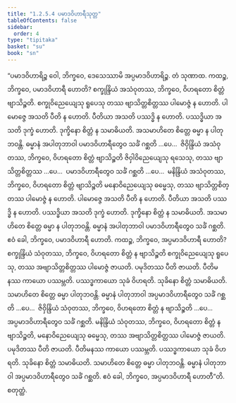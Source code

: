 ```yaml
---
title: "1.2.5.4 ပမာဒဝိဟာရီသုတ္တ"
tableOfContents: false
sidebar:
  order: 4
type: "tipitaka"
basket: "su"
book: "sn"
---
```



<DynamicBreadcrumb />

<Division number="97" book="sn" e="ch" v="18" p="295">

<Paragraph number="517" book="sn">
“ပမာဒဝိဟာရိဉ္စ ဝေါ, ဘိက္ခဝေ, ဒေသေဿာမိ အပ္ပမာဒဝိဟာရိဉ္စ. တံ သုဏာထ. ကထဉ္စ, ဘိက္ခဝေ, ပမာဒဝိဟာရီ ဟောတိ? စက္ခုန္ဒြိယံ အသံဝုတဿ, ဘိက္ခဝေ, ဝိဟရတော စိတ္တံ ဗျာသိဉ္စတိ. စက္ခုဝိညေယျေသု ရူပေသု တဿ ဗျာသိတ္တစိတ္တဿ ပါမောဇ္ဇံ န ဟောတိ. ပါမောဇ္ဇေ အသတိ ပီတိ န ဟောတိ. ပီတိယာ အသတိ ပဿဒ္ဓိ န ဟောတိ. ပဿဒ္ဓိယာ အသတိ ဒုက္ခံ ဟောတိ. ဒုက္ခိနော စိတ္တံ န သမာဓိယတိ. အသမာဟိတေ စိတ္တေ ဓမ္မာ န ပါတုဘဝန္တိ. ဓမ္မာနံ အပါတုဘာဝါ ပမာဒဝိဟာရီတွေဝ သင်္ခံ ဂစ္ဆတိ …ပေ…  ဇိဝှိန္ဒြိယံ အသံဝုတဿ, ဘိက္ခဝေ, ဝိဟရတော စိတ္တံ ဗျာသိဉ္စတိ ဇိဝှါဝိညေယျေသု ရသေသု, တဿ ဗျာသိတ္တစိတ္တဿ …ပေ…  ပမာဒဝိဟာရီတွေဝ သင်္ခံ ဂစ္ဆတိ …ပေ…  မနိန္ဒြိယံ အသံဝုတဿ, ဘိက္ခဝေ, ဝိဟရတော စိတ္တံ ဗျာသိဉ္စတိ မနောဝိညေယျေသု ဓမ္မေသု, တဿ ဗျာသိတ္တစိတ္တဿ ပါမောဇ္ဇံ န ဟောတိ. ပါမောဇ္ဇေ အသတိ ပီတိ န ဟောတိ. ပီတိယာ အသတိ ပဿဒ္ဓိ န ဟောတိ. ပဿဒ္ဓိယာ အသတိ ဒုက္ခံ ဟောတိ. ဒုက္ခိနော စိတ္တံ န သမာဓိယတိ. အသမာဟိတေ စိတ္တေ ဓမ္မာ န ပါတုဘဝန္တိ. ဓမ္မာနံ အပါတုဘာဝါ ပမာဒဝိဟာရီတွေဝ သင်္ခံ ဂစ္ဆတိ. ဧဝံ ခေါ, ဘိက္ခဝေ, ပမာဒဝိဟာရီ ဟောတိ.
</Paragraph>

<Paragraph number="518" book="sn">
ကထဉ္စ, ဘိက္ခဝေ, အပ္ပမာဒဝိဟာရီ ဟောတိ? စက္ခုန္ဒြိယံ သံဝုတဿ, ဘိက္ခဝေ, ဝိဟရတော စိတ္တံ န ဗျာသိဉ္စတိ စက္ခုဝိညေယျေသု ရူပေသု, တဿ အဗျာသိတ္တစိတ္တဿ ပါမောဇ္ဇံ ဇာယတိ. ပမုဒိတဿ ပီတိ ဇာယတိ. ပီတိမနဿ ကာယော ပဿမ္ဘတိ. ပဿဒ္ဓကာယော သုခံ ဝိဟရတိ. သုခိနော စိတ္တံ သမာဓိယတိ. သမာဟိတေ စိတ္တေ ဓမ္မာ ပါတုဘဝန္တိ. ဓမ္မာနံ ပါတုဘာဝါ အပ္ပမာဒဝိဟာရီတွေဝ သင်္ခံ ဂစ္ဆတိ …ပေ…  ဇိဝှိန္ဒြိယံ သံဝုတဿ, ဘိက္ခဝေ, ဝိဟရတော စိတ္တံ န ဗျာသိဉ္စတိ …ပေ…  အပ္ပမာဒဝိဟာရီတွေဝ သင်္ခံ ဂစ္ဆတိ. မနိန္ဒြိယံ သံဝုတဿ, ဘိက္ခဝေ, ဝိဟရတော စိတ္တံ န ဗျာသိဉ္စတိ, မနောဝိညေယျေသု ဓမ္မေသု, တဿ အဗျာသိတ္တစိတ္တဿ ပါမောဇ္ဇံ ဇာယတိ. ပမုဒိတဿ ပီတိ ဇာယတိ. ပီတိမနဿ ကာယော ပဿမ္ဘတိ. ပဿဒ္ဓကာယော သုခံ ဝိဟရတိ. သုခိနော စိတ္တံ သမာဓိယတိ. သမာဟိတေ စိတ္တေ ဓမ္မာ ပါတုဘဝန္တိ. ဓမ္မာနံ ပါတုဘာဝါ အပ္ပမာဒဝိဟာရီတွေဝ သင်္ခံ ဂစ္ဆတိ. ဧဝံ ခေါ, ဘိက္ခဝေ, အပ္ပမာဒဝိဟာရီ ဟောတီ”တိ.

</Paragraph>
</Division>

<Paragraph number="519" type="center" book="sn">
စတုတ္ထံ.
</Paragraph>